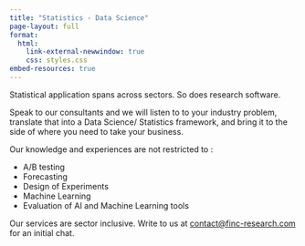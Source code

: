 ```yaml
---
title: "Statistics - Data Science"
page-layout: full
format: 
  html:
    link-external-newwindow: true
    css: styles.css
embed-resources: true
---
```


Statistical application spans across sectors. So does research software.

Speak to our consultants and we will listen to to your industry problem, translate that into a Data Science/ Statistics framework, and bring it to the side of where you need to take your business.

Our knowledge and experiences are not restricted to :

-   A/B testing
-   Forecasting
-   Design of Experiments
-   Machine Learning
-   Evaluation of AI and Machine Learning tools

Our services are sector inclusive. Write to us at [contact\@finc-research.com](email:%20contact@finc-research.com) for an initial chat.
